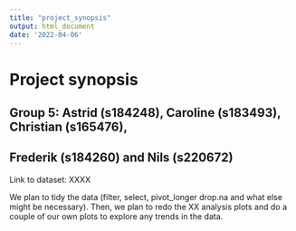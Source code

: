 ```yaml
---
title: "project_synopsis"
output: html_document
date: '2022-04-06'
---
```


# Project synopsis

## Group 5: Astrid (s184248), Caroline (s183493), Christian (s165476), 
## Frederik (s184260) and Nils (s220672)

Link to dataset: XXXX

We plan to tidy the data (filter, select, pivot_longer drop.na and what else 
might be necessary). Then, we plan to redo the XX analysis plots and 
do a couple of our own plots to explore any trends in the data. 
